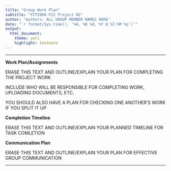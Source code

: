 ```yaml
---
title: "Group Work Plan"
subtitle: "STT2860 F22 Project 02"
author: "Authors: ALL GROUP MEMBER NAMES HERE"
date: "`r format(Sys.time(), '%A, %B %d, %Y @ %I:%M %p')`"
output: 
  html_document: 
    theme: yeti
    highlight: textmate
---
```

***

**Work Plan/Assignments**

ERASE THIS TEXT AND OUTLINE/EXPLAIN YOUR PLAN FOR COMPLETING THE PROJECT WORK

INCLUDE WHO WILL BE RESPONSIBLE FOR COMPLETING WORK, UPLOADING DOCUMENTS, ETC.

YOU SHOULD ALSO HAVE A PLAN FOR CHECKING ONE ANOTHER'S WORK IF YOU SPLIT IT UP

**Completion Timeline**

ERASE THIS TEXT AND OUTLINE/EXPLAIN YOUR PLANNED TIMELINE FOR TASK COMLETION

**Communication Plan**

ERASE THIS TEXT AND OUTLINE/EXPLAIN YOUR PLAN FOR EFFECTIVE GROUP COMMUNICATION

***
